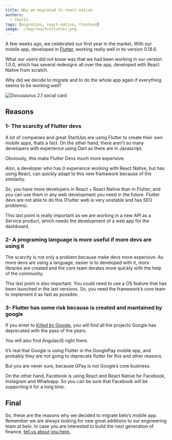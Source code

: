 ```yaml
---
title: Why we migrated to react native
authors:
  - tholtz
tags: [migration, react-native, frontend]
image: ./img/reactvsflutter.png
---
```


A few weeks ago, we celebrated our first year in the market. With our mobile app, developed in [Flutter](https://flutter.dev/), working really well in its version 0.18.6.

What our users did not know was that we had been working in our version 1.0.0, which has several redesigns all over the app, developed with React Native from scratch.

Why did we decide to migrate and to do the whole app again if everything seems to be working well?

![Docusaurus 2.1 social card](./img/reactvsflutter.png)

<!--truncate-->

## Reasons

### 1- The scarcity of Flutter devs

A lot of companies and great StartUps are using Flutter to create their own mobile apps, thats a fact. On the other hand, there aren’t so many developers with experience using Dart as there are in Javascript.

Obviously, this make Flutter Devs much more expensive.

Also, a developer who has 0 experience working with React Native, but has using React, can quickly adapt to this new framework because of the similarity.

So, you have more developers in React + React Native than in Flutter, and you can use them in any web development you need in the future. Flutter devs are not able to do this (Flutter web is very unstable and has SEO problems).

This last point is really important as we are working in a new API as a Service product, which needs the development of a web app for the dashboard.

### 2- A programing language is more useful if more devs are using it

The scarcity is not only a problem because make devs more expensive. As more devs are using a language, easier is to developed with it, more libraries are created and the core team iterates more quickly with the help of the community.

This last point is also important. You could need to use a OS feature that has been launched in the last versions. So, you need the framework’s core team to implement it as fast as possible.

### 3- Flutter has some risk because is created and mantained by google

If you enter to [Killed by Google](https://killedbygoogle.com/), you will find all the projects Google has deprecated with the pass of the years. 

You will also find AngularJS right there.

It’s real that Google is using Flutter in the GooglePay mobile app, and probably they are not going to deprecate flutter for this and other reasons.

But you are never sure, because GPay is not Google’s core business.

On the other hand, Facebook is using React and React Native for Facebook, Instagram and Whatsapp. So you can be sure that Facebook will be supporting it for a long time.

## Final

So, these are the reasons why we decided to migrate belo’s mobile app. Remember we are always looking for new great additions to our engineering team at belo. In case you are interested to build the next generation of finance, [tell us about you here.](https://work.belo.app)
